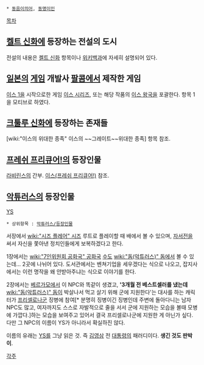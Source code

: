  * [[동음이의어]], [[동명이인]]

[[목차]]
== [[켈트 신화]]에 등장하는 전설의 도시 ==
전설의 내용은 [[켈트 신화]] 항목이나 [http://ko.wikipedia.org/wiki/%EC%9D%B4%EC%8A%A4_(%EC%8B%A0%ED%99%94) 위키백과]에 자세히 설명되어 있다.

== [[일본]]의 [[게임]] 개발사 [[팔콤]]에서 제작한 게임 ==
[[이스 1]]을 시작으로한 게임 [[이스 시리즈]], 또는 해당 작품의 [[이스 왕국]]을 포괄한다. 항목 1을 모티브로 하였다. 

== [[크툴루 신화]]에 등장하는 존재들 ==
[wiki:"이스의 위대한 종족" 이스의 ~~그레이트~~위대한 종족] 항목 참조.

== [[프레쉬 프리큐어!]]의 등장인물 ==
[[라비린스(프레쉬 프리큐어!)|라비린스]]의 간부. [[이스(프레쉬 프리큐어!)]] 참조.

== [[악튜러스]]의 등장인물 ==
[[YS]]

 * 상위항목 : [[악튜러스/등장인물]]

서장에서 [[wiki:"시즈 플레어" 시즈]] 루트로 플레이할 때 배에서 볼 수 있으며, [[자서전]]을 써서 자신을 쫓아낸 정치인들에게 보복하겠다고 한다.

1장에서는 [[wiki:"7인위원회 공화국" 공화국]] [[수도]] [[wiki:"돔(악튜러스)" 돔]]에서 볼 수 있는데... 2곳에 나뉘어 있다. 도서관에서는 벤쳐기업을 세우겠다는 식으로 나오고, 잡지사에서는 이런 명작을 왜 안받아주냐는 식으로 이야기를 한다. 

2장에서는 [[베르가모]]에서 이 NPC와 똑같이 생겼고, ''''3개월 전 베스트셀러를 냈는데''' [[wiki:"돔(악튜러스)" 돔]]이 박살나서 먹고 살기 위해 군에 지원한다'는 대사를 하는 캐릭터가 [[프리셀로나]]군 징병에 참여[* 분명히 징병이긴 징병인데 주변에 돌아다니는 남자 NPC도 많고, 여자까지도 스스로 자발적으로 줄을 서서 군에 지원하는 모습을 볼때 모병에 가깝다.]하는 모습을 보여주고 있어서 결국 프리셀로나군에 지원한 게 아닌가 싶다. 다만 그 NPC의 이름이 YS가 아니라서 확실하진 않다.

이름의 유래는 [[YS]]를 그냥 읽은 것. 즉 [[김영삼]] 전 [[대통령]]의 패러디이다. '''생긴 것도 판박이'''.

[[각주]]

